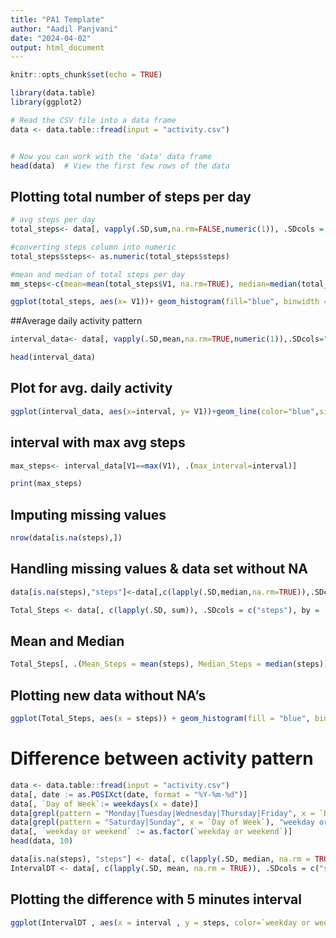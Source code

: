 ```yaml
---
title: "PA1 Template"
author: "Aadil Panjvani"
date: "2024-04-02"
output: html_document
---
```


```r
knitr::opts_chunk$set(echo = TRUE)
```

```r
library(data.table)
library(ggplot2)

# Read the CSV file into a data frame
data <- data.table::fread(input = "activity.csv")


# Now you can work with the 'data' data frame
head(data)  # View the first few rows of the data

```
## Plotting total number of steps per day
```r
# avg steps per day
total_steps<- data[, vapply(.SD,sum,na.rm=FALSE,numeric(1)), .SDcols = "steps", by=.(date)]

#converting steps column into numeric
total_steps$steps<- as.numeric(total_steps$steps)

#mean and median of total steps per day
mm_steps<-c(mean=mean(total_steps$V1, na.rm=TRUE), median=median(total_steps$V1,na.rm=TRUE))
```
```r

ggplot(total_steps, aes(x= V1))+ geom_histogram(fill="blue", binwidth = 1000)+labs(title="Daily steps", x="steps", y="frequency")

```

##Average daily activity pattern
```r
interval_data<- data[, vapply(.SD,mean,na.rm=TRUE,numeric(1)),.SDcols="steps",by=.(interval)]

head(interval_data)
```
## Plot for avg. daily activity
```r
ggplot(interval_data, aes(x=interval, y= V1))+geom_line(color="blue",size=1)+labs(title="Avg. daily steps",x="Intervals",y="Avg. steps")
```
## interval with max avg steps
```r
max_steps<- interval_data[V1==max(V1), .(max_interval=interval)]

print(max_steps)
```
## Imputing missing values
```r
nrow(data[is.na(steps),])
```
## Handling missing values & data set without NA 
```r
data[is.na(steps),"steps"]<-data[,c(lapply(.SD,median,na.rm=TRUE)),.SDcols=c("steps")]

Total_Steps <- data[, c(lapply(.SD, sum)), .SDcols = c("steps"), by = .(date)] 
```
## Mean and Median
```r
Total_Steps[, .(Mean_Steps = mean(steps), Median_Steps = median(steps))]

```
## Plotting new data without NA's
```r
ggplot(Total_Steps, aes(x = steps)) + geom_histogram(fill = "blue", binwidth = 1000) + labs(title = "Daily Steps", x = "Steps", y = "Frequency")
```
# Difference between activity pattern
```r
data <- data.table::fread(input = "activity.csv")
data[, date := as.POSIXct(date, format = "%Y-%m-%d")]
data[, `Day of Week`:= weekdays(x = date)]
data[grepl(pattern = "Monday|Tuesday|Wednesday|Thursday|Friday", x = `Day of Week`), "weekday or weekend"] <- "weekday"
data[grepl(pattern = "Saturday|Sunday", x = `Day of Week`), "weekday or weekend"] <- "weekend"
data[, `weekday or weekend` := as.factor(`weekday or weekend`)]
head(data, 10)

data[is.na(steps), "steps"] <- data[, c(lapply(.SD, median, na.rm = TRUE)), .SDcols = c("steps")]
IntervalDT <- data[, c(lapply(.SD, mean, na.rm = TRUE)), .SDcols = c("steps"), by = .(interval, `weekday or weekend`)] 
```
## Plotting the difference with 5 minutes interval


```r
ggplot(IntervalDT , aes(x = interval , y = steps, color=`weekday or weekend`)) + geom_line() + labs(title = "Avg. Daily Steps by Weektype", x = "Interval", y = "No. of Steps") + facet_wrap(~`weekday or weekend` , ncol = 1, nrow=2)
```
